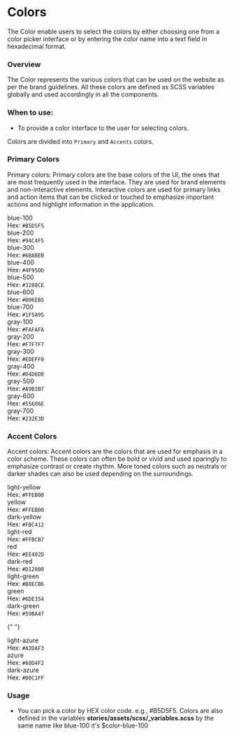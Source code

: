 
<Meta title="Foundation/Colors" />

<style>
  {`
  div#story--atoms-colors--colors {
    display: none;
  }
  .color_wrapper{
    display: flex;
  }
   .color__item{
    margin: 5px;
    padding: 10px;
    border: 1px solid #D4D6D8;
  }
  .color__box {
    width: 110px;
    height: 60px;
    display: block;
  }
  .color__name{
   font-size: 13px;
   color: #666;
   font-weight: 600;
  margin: 10px 0;
  }
  .color__code{
    font-size: 13px;
    color: #666;
  }
  .color-wrapper {
    display:none
  }
  .blue-100 { background-color: #B5D5F5;}
  .blue-200 {background-color: #94C4F5;}
  .blue-300 { background-color: #6BABEB;}
  .blue-400 {background-color: #4F95DD;}
  .blue-500 {background-color: #3288CE;}
  .blue-600 {background-color: #006EB5;}
  .blue-700 {background-color: #1F5A95;}
  .gray-100 { background-color: #FAFAFA;}
  .gray-200 {background-color: #F7F7F7;}
  .gray-300 { background-color: #EDEFF0;}
  .gray-400 {background-color: #D4D6D8;}
  .gray-500 {background-color: #A9B1B7;}
  .gray-600 {background-color: #55606E;}
  .gray-700 {background-color: #232E3D;}
  .light-yellow { background-color: #FFE17E;}
  .yellow {background-color: #FFEB00;}
  .dark-yellow  { background-color: #FBC412;}
  .light-red {background-color: #FFBCB7;}
  .red {background-color: #EE402D;}
  .dark-red {background-color: #D12800;}
  .light-green {background-color: #B8ECB6;}
  .green {background-color: #6DE354;}
  .dark-green {background-color: #59BA47;}
  .light-azure {background-color: #A2DAF3;}
  .azure {background-color: #60D4F2;}
  .dark-azure {background-color: #00C1FF;}
  `}
</style>

# Colors

The Color enable users to select the colors by either choosing one from a color picker interface or by entering the color name into a text field in hexadecimal format.

### Overview

The Color represents the various colors that can be used on the website as per the brand guidelines. All these colors are defined as SCSS variables globally and used accordingly in all the components.

### When to use:

- To provide a color interface to the user for selecting colors.

Colors are divided into <code>Primary</code> and <code>Accents</code> colors.

### Primary Colors

Primary colors: Primary colors are the base colors of the UI, the ones that are most frequently used in the interface. They are used for brand elements and non-interactive elements. Interactive colors are used for primary links and action items that can be clicked or touched to emphasize important actions and highlight information in the application.

<div className="color_wrapper">
  <div className="color__item">
    <div className="color__box blue-100"></div>
    <div className="color__name"> blue-100 </div>
    <div className="color__code">Hex: <code>#B5D5F5</code></div>
   </div>

<div className="color__item">
  <div className="color__box blue-200"></div>
  <div className="color__name"> blue-200 </div>
  <div className="color__code">
    Hex: <code>#94C4F5</code>
  </div>
</div>

<div className="color__item">
  <div className="color__box blue-300"></div>
  <div className="color__name"> blue-300 </div>
  <div className="color__code">
    Hex: <code>#6BABEB</code>
  </div>
</div>

<div className="color__item">
  <div className="color__box blue-400"></div>
  <div className="color__name"> blue-400 </div>
  <div className="color__code">
    Hex: <code>#4F95DD</code>
  </div>
</div>

<div className="color__item">
  <div className="color__box blue-500"></div>
  <div className="color__name"> blue-500 </div>
  <div className="color__code">
    Hex: <code>#3288CE</code>
  </div>
</div>

<div className="color__item">
  <div className="color__box blue-600"></div>
  <div className="color__name"> blue-600 </div>
  <div className="color__code">
    Hex: <code>#006EB5</code>
  </div>
</div>

  <div className="color__item">
    <div className="color__box blue-700"></div>
    <div className="color__name"> blue-700 </div>
    <div className="color__code">Hex: <code>#1F5A95</code></div>
  </div>
</div>

<div className="color_wrapper">
  <div className="color__item">
    <div className="color__box gray-100"></div>
    <div className="color__name"> gray-100 </div>
    <div className="color__code">Hex: <code>#FAFAFA</code></div>
   </div>

<div className="color__item">
  <div className="color__box gray-200"></div>
  <div className="color__name"> gray-200 </div>
  <div className="color__code">
    Hex: <code>#F7F7F7</code>
  </div>
</div>

<div className="color__item">
  <div className="color__box gray-300"></div>
  <div className="color__name"> gray-300 </div>
  <div className="color__code">
    Hex: <code>#EDEFF0</code>
  </div>
</div>

<div className="color__item">
  <div className="color__box gray-400"></div>
  <div className="color__name"> gray-400 </div>
  <div className="color__code">
    Hex: <code>#D4D6D8</code>
  </div>
</div>

<div className="color__item">
  <div className="color__box gray-500"></div>
  <div className="color__name"> gray-500 </div>
  <div className="color__code">
    Hex: <code>#A9B1B7</code>
  </div>
</div>

<div className="color__item">
  <div className="color__box gray-600"></div>
  <div className="color__name"> gray-600 </div>
  <div className="color__code">
    Hex: <code>#55606E</code>
  </div>
</div>

  <div className="color__item">
    <div className="color__box gray-700"></div>
    <div className="color__name"> gray-700 </div>
    <div className="color__code">Hex: <code>#232E3D</code></div>
  </div>
</div>

### Accent Colors

Accent colors: Accent colors are the colors that are used for emphasis in a color scheme. These colors can often be bold or vivid and used sparingly to emphasize contrast or create rhythm. More toned colors such as neutrals or darker shades can also be used depending on the surroundings.

<div className="color_wrapper">
  <div className="color__item">
    <div className="color__box light-yellow"></div>
    <div className="color__name"> light-yellow </div>
    <div className="color__code">Hex: <code>#FFEB00</code></div>
   </div>

<div className="color__item">
  <div className="color__box yellow"></div>
  <div className="color__name"> yellow </div>
  <div className="color__code">
    Hex: <code>#FFEB00</code>
  </div>
</div>

<div className="color__item">
  <div className="color__box dark-yellow"></div>
  <div className="color__name"> dark-yellow </div>
  <div className="color__code">
    Hex: <code>#FBC412</code>
  </div>
</div>

<div className="color__item">
  <div className="color__box light-red"></div>
  <div className="color__name"> light-red </div>
  <div className="color__code">
    Hex: <code>#FFBCB7</code>
  </div>
</div>

<div className="color__item">
  <div className="color__box red"></div>
  <div className="color__name"> red</div>
  <div className="color__code">
    Hex: <code>#EE402D</code>
  </div>
</div>

  <div className="color__item">
    <div className="color__box dark-red"></div>
    <div className="color__name"> dark-red</div>
    <div className="color__code">Hex: <code>#D12800</code></div>
   </div>
</div>

<div className="color_wrapper">
  <div className="color__item">
    <div className="color__box light-green"></div>
    <div className="color__name"> light-green</div>
    <div className="color__code">Hex: <code>#B8ECB6</code></div>
   </div>

<div className="color__item">
  <div className="color__box green"></div>
  <div className="color__name"> green</div>
  <div className="color__code">
    Hex: <code>#6DE354</code>
  </div>
</div>

<div className="color__item">
  <div className="color__box dark-green"></div>
  <div className="color__name"> dark-green</div>
  <div className="color__code">
    Hex: <code>#59BA47</code>
  </div>
</div>

{" "}

<div className="color__item">
  <div className="color__box light-azure"></div>
  <div className="color__name"> light-azure</div>
  <div className="color__code">
    Hex: <code>#A2DAF3</code>
  </div>
</div>

<div className="color__item">
  <div className="color__box azure"></div>
  <div className="color__name"> azure</div>
  <div className="color__code">
    Hex: <code>#60D4F2</code>
  </div>
</div>

  <div className="color__item">
      <div className="color__box dark-azure"></div>
      <div className="color__name"> dark-azure</div>
      <div className="color__code">Hex: <code>#00C1FF</code></div>
    </div>
</div>

### Usage

- You can pick a color by HEX color code. e.g., #B5D5F5. Colors are also defined in the variables **stories/assets/scss/\_variables.scss** by the same name like blue-100 it's $color-blue-100